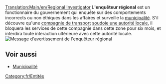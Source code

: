 [[Translation:Main/en/Regional Investigator]]
L''''enquêteur régional''' est un fonctionnaire du gouvernement qui enquête sur des comportements incorrects ou non éthiques dans les affaires et surveille la [[Main/fr/Municipalité|municipalité]]. S'il découvre qu'une [[Main/fr/Compagnie de transport|compagnie de transport]] [[Main/en/Municipalité/Fr#Soudoyer les autorités locales|soudoie une autorité locale]], il bloquera les services de cette compagnie dans cette zone pour six mois, et interdira toute interaction ultérieure avec cette autorité locale.
[[File:en/Regionalinvestigator.png|center|frame|Message d'avertissement de l'enquêteur régional]]

==Voir aussi==
*[[Main/fr/Municipalité|Municipalité]]

[[Category:fr/Entités]]